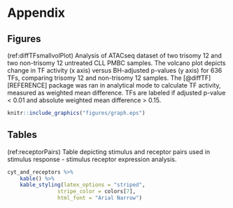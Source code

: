# Appendix {-}


## Figures {-}



(ref:diffTFsmallvolPlot) Analysis of ATACseq dataset of two trisomy 12 and two non-trisomy 12 untreated CLL PMBC samples. The volcano plot depicts change in TF activity (x axis) versus BH-adjusted p-values (y axis) for  636  TFs, comparing trisomy 12  and non-trisomy 12 samples. The [@diffTF][REFERENCE] package was ran in analytical mode to calculate TF activity, measured as  weighted mean difference. TFs are labeled if adjusted p-value < 0.01 and absolute weighted mean difference > 0.15.


```r
knitr::include_graphics("figures/graph.eps")
```

## Tables {-}

(ref:receptorPairs) Table depicting stimulus and receptor pairs used in stimulus response - stimulus receptor expression analysis. 

```r

cyt_and_receptors %>%  
    kable() %>%
    kable_styling(latex_options = "striped", 
                stripe_color = colors[7],
                html_font = "Arial Narrow") 

```

\begin{table}[ht]
    \begin{center}
        {\footnotesize
        \begin{tabular}{l|cccccccccc}
        \hline \hline
                        & 3m    & 6m    & 1yr   & 2yr   & 3yr   & 5yr   & 7yr   & 10yr  & 12yr  & 15yr   \\
            \hline
                Mean   & 3.138 & 3.191 & 3.307 & 3.544 & 3.756 & 4.093 & 4.354 & 4.621 & 4.741 & 4.878  \\
                Median & 3.013 & 3.109 & 3.228 & 3.490 & 3.680 & 3.906 & 4.117 & 4.420 & 4.575 & 4.759  \\
                Min    & 1.984 & 1.950 & 1.956 & 2.010 & 2.240 & 2.615 & 2.850 & 3.120 & 3.250 & 3.395  \\
                Max    & 5.211 & 5.274 & 5.415 & 5.583 & 5.698 & 5.805 & 5.900 & 6.031 & 6.150 & 6.295  \\
                StD    & 0.915 & 0.919 & 0.935 & 0.910 & 0.876 & 0.825 & 0.803 & 0.776 & 0.768 & 0.762  \\
            \hline \hline
        \end{tabular}}
    \end{center}
    \caption{Detailed descriptive statistics of location and dispersion for
    2100 observed swap rates for the period from
    February 15, 1999 to March 2, 2007. Swap rates measured as 3.12 (instead of 0.0312).}
    \label{tab:apptable}
\end{table}

\newpage
